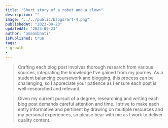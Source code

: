 ```yaml
---
title: "Short story of a robot and a clown"
description: ""
image: "../../public/blogs/art-4.png"
publishedAt: "2023-09-23"
updatedAt: "2023-09-23"
author: "amaanbhati"
isPublished: true
tags: 
- growth
- 
---
```




> Crafting each blog post involves thorough research from various sources, integrating the knowledge I’ve gained from my journey. As a student balancing coursework and blogging, this process can be challenging, so I appreciate your patience as I ensure each post is well-researched and relevant.


> Given my current pursuit of a degree, researching and writing each blog post demands careful attention and time. I strive to make each entry informative and pertinent by drawing on multiple resources and my personal experiences, so please bear with me as I work to deliver quality content.